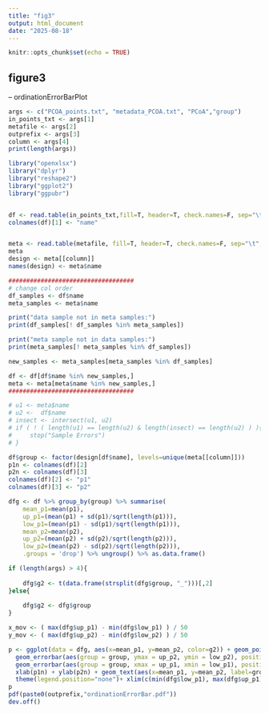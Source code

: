 ---
title: "fig3"
output: html_document
date: "2025-08-18"
---

```{r setup, include=FALSE}
knitr::opts_chunk$set(echo = TRUE)
```

## figure3 
-- ordinationErrorBarPlot

```{r fig3}
args <- c("PCOA_points.txt", "metadata_PCOA.txt", "PCoA","group")
in_points_txt <- args[1]
metafile <- args[2]
outprefix <- args[3]
column <- args[4]
print(length(args))

library("openxlsx")
library("dplyr")
library("reshape2")
library("ggplot2")
library("ggpubr")


df <- read.table(in_points_txt,fill=T, header=T, check.names=F, sep="\t", as.is=T, numerals="no.loss", quote="")
colnames(df)[1] <- "name"


meta <- read.table(metafile, fill=T, header=T, check.names=F, sep="\t", as.is=T, numerals="no.loss", quote="")
meta
design <- meta[[column]]
names(design) <- meta$name

###################################
# change col order
df_samples <- df$name
meta_samples <- meta$name

print("data sample not in meta samples:")
print(df_samples[! df_samples %in% meta_samples])

print("meta sample not in data samples:")
print(meta_samples[! meta_samples %in% df_samples])

new_samples <- meta_samples[meta_samples %in% df_samples]

df <- df[df$name %in% new_samples,]
meta <- meta[meta$name %in% new_samples,]
###################################

# u1 <- meta$name
# u2 <-  df$name
# insect <- intersect(u1, u2)
# if ( ! ( length(u1) == length(u2) & length(insect) == length(u2) ) ){
#     stop("Sample Errors")
# }

df$group <- factor(design[df$name], levels=unique(meta[[column]]))
p1n <- colnames(df)[2]
p2n <- colnames(df)[3]
colnames(df)[2] <- "p1"
colnames(df)[3] <- "p2"

dfg <- df %>% group_by(group) %>% summarise(
    mean_p1=mean(p1), 
    up_p1=(mean(p1) + sd(p1)/sqrt(length(p1))),
    low_p1=(mean(p1) - sd(p1)/sqrt(length(p1))),
    mean_p2=mean(p2), 
    up_p2=(mean(p2) + sd(p2)/sqrt(length(p2))),
    low_p2=(mean(p2) - sd(p2)/sqrt(length(p2))),
    .groups = 'drop') %>% ungroup() %>% as.data.frame()

if (length(args) > 4){
    
    dfg$g2 <- t(data.frame(strsplit(dfg$group, "_")))[,2]
}else{
    
    dfg$g2 <- dfg$group
}

x_mov <- ( max(dfg$up_p1) - min(dfg$low_p1) ) / 50
y_mov <- ( max(dfg$up_p2) - min(dfg$low_p2) ) / 50

p <- ggplot(data = dfg, aes(x=mean_p1, y=mean_p2, color=g2)) + geom_point() + 
  geom_errorbar(aes(group = group, ymax = up_p2, ymin = low_p2), position = position_dodge(width = 0.1), width = 0.001) + 
  geom_errorbar(aes(group = group, xmax = up_p1, xmin = low_p1), position = position_dodge(width = 0.1), width = 0.001) + 
  xlab(p1n) + ylab(p2n) + geom_text(aes(x=mean_p1, y=mean_p2, label=group), vjust=1.5, hjust=-0.3, size=3) + 
  theme(legend.position="none")+ xlim(c(min(dfg$low_p1), max(dfg$up_p1)*1.2))
p
pdf(paste0(outprefix,"ordinationErrorBar.pdf"))
dev.off()

```


